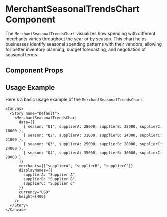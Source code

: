 

<Meta of={MerchantSeasonalTrendsChart} />

# MerchantSeasonalTrendsChart Component

The `MerchantSeasonalTrendsChart` visualizes how spending with different merchants varies throughout the year or by season. This chart helps businesses identify seasonal spending patterns with their vendors, allowing for better inventory planning, budget forecasting, and negotiation of seasonal terms.

## Component Props

<Canvas of={MerchantSeasonalTrendsChart.Default} />

<Controls />

## Usage Example

Here's a basic usage example of the `MerchantSeasonalTrendsChart`:

```tsx
<Canvas>
  <Story name="Default">
    <MerchantSeasonalTrendsChart 
      data={[
        { season: "Q1", supplierA: 28000, supplierB: 22000, supplierC: 18000 },
        { season: "Q2", supplierA: 31000, supplierB: 24000, supplierC: 21000 },
        { season: "Q3", supplierA: 25000, supplierB: 28000, supplierC: 24000 },
        { season: "Q4", supplierA: 35000, supplierB: 30000, supplierC: 29000 }
      ]}
      merchants={["supplierA", "supplierB", "supplierC"]}
      displayNames={{
        supplierA: "Supplier A",
        supplierB: "Supplier B",
        supplierC: "Supplier C"
      }}
      currency="USD"
      height={400}
    />
  </Story>
</Canvas>
``` 